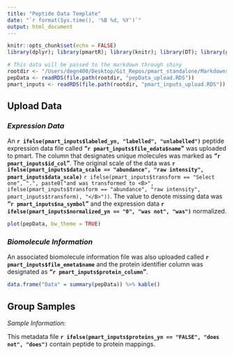 ```yaml
---
title: "Peptide Data Template"
date: "`r format(Sys.time(), '%B %d, %Y')`"
output: html_document
---
```


```r
knitr::opts_chunk$set(echo = FALSE)
library(dplyr); library(pmartR); library(knitr); library(DT); library(ggplot2)

# This data will be passed to the markdown through shiny
rootdir <- "/Users/degn400/Desktop/Git_Repos/pmart_standalone/Markdowns"
pepData <- readRDS(file.path(rootdir, "pepData_upload.RDS"))
pmart_inputs <- readRDS(file.path(rootdir, "pmart_inputs_upload.RDS"))
```

## Upload Data 

### *Expression Data*

An **`r ifelse(pmart_inputs$labeled_yn, "labelled", "unlabelled")`** peptide expression 
data file called **"`r pmart_inputs$file_edata$name`"** was uploaded to pmart. The column 
that designates unique molecules was marked as **"`r pmart_inputs$id_col`"**. The original
scale of the data was **`r ifelse(pmart_inputs$data_scale == "abundance", "raw intensity", pmart_inputs$data_scale)`**
`r ifelse(pmart_inputs$transform == "Select one", ".", paste0("and was transformed to <B>", ifelse(pmart_inputs$transform == "abundance", "raw intensity", pmart_inputs$transform), "</B>"))`. The value to denote 
missing data was **"`r pmart_inputs$na_symbol`"** and the expression data
**`r ifelse(pmart_inputs$normalized_yn == "0", "was not", "was")`** normalized. 

```r
plot(pepData, bw_theme = TRUE)
```

### *Biomolecule Information*

An associated biomolecule information file was also uploaded called 
**`r pmart_inputs$file_emeta$name`** and the protein identifier column was
designated as **"`r pmart_inputs$protein_column`"**.

```r
data.frame("Data" = summary(pepData)) %>% kable()
```

## Group Samples

*Sample Information:*

This metadata file **`r ifelse(pmart_inputs$proteins_yn == "FALSE", "does not", "does")`**
contain peptide to protein mappings. 




